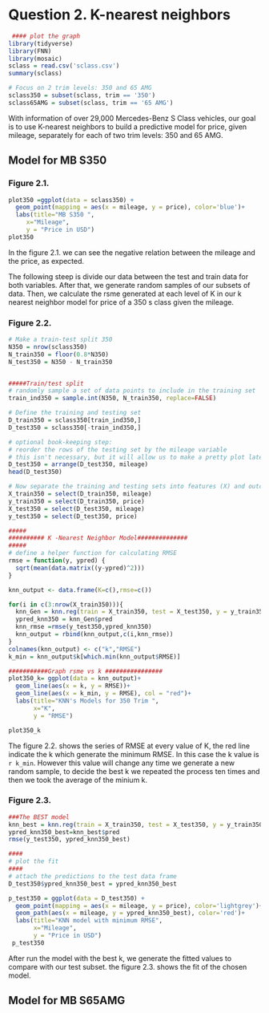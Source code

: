 
# Question 2. K-nearest neighbors

```r
 #### plot the graph
library(tidyverse)
library(FNN)
library(mosaic)
sclass = read.csv('sclass.csv')
summary(sclass)

# Focus on 2 trim levels: 350 and 65 AMG
sclass350 = subset(sclass, trim == '350')
sclass65AMG = subset(sclass, trim == '65 AMG')

```

With information of over 29,000 Mercedes-Benz S Class vehicles, our goal is to use K-nearest neighbors to build a predictive model for price, given mileage, separately for each of two trim levels: 350 and 65 AMG.

## Model for MB S350 

### Figure 2.1. 

```r
plot350 =ggplot(data = sclass350) + 
  geom_point(mapping = aes(x = mileage, y = price), color='blue')+
  labs(title="MB S350 ", 
     x="Mileage",
     y = "Price in USD")
plot350
```

In the figure 2.1. we can see the negative relation between the mileage and  the price, as expected.

The following steep is divide our data between the test and train data for both variables. After that, we generate random samples of our subsets of data. Then, we calculate the rsme generated at each level of K in our k nearest neighbor model for price of a 350 s class given the mileage. 

### Figure 2.2. 

```r
# Make a train-test split 350
N350 = nrow(sclass350)
N_train350 = floor(0.8*N350)
N_test350 = N350 - N_train350


#####Train/test split
# randomly sample a set of data points to include in the training set
train_ind350 = sample.int(N350, N_train350, replace=FALSE)

# Define the training and testing set
D_train350 = sclass350[train_ind350,]
D_test350 = sclass350[-train_ind350,]

# optional book-keeping step:
# reorder the rows of the testing set by the mileage variable
# this isn't necessary, but it will allow us to make a pretty plot later
D_test350 = arrange(D_test350, mileage)
head(D_test350)

# Now separate the training and testing sets into features (X) and outcome (y)
X_train350 = select(D_train350, mileage)
y_train350 = select(D_train350, price)
X_test350 = select(D_test350, mileage)
y_test350 = select(D_test350, price)

#####
########## K -Nearest Neighbor Model##############
#####
# define a helper function for calculating RMSE
rmse = function(y, ypred) {
  sqrt(mean(data.matrix((y-ypred)^2)))
}

knn_output <- data.frame(K=c(),rmse=c())

for(i in c(3:nrow(X_train350))){
  knn_Gen = knn.reg(train = X_train350, test = X_test350, y = y_train350, k=i)
  ypred_knn350 = knn_Gen$pred
  knn_rmse =rmse(y_test350,ypred_knn350)
  knn_output = rbind(knn_output,c(i,knn_rmse))
}
colnames(knn_output) <- c("k","RMSE")
k_min = knn_output$k[which.min(knn_output$RMSE)]

###########Graph rsme vs k ################
plot350_k= ggplot(data = knn_output)+
  geom_line(aes(x = k, y = RMSE))+
  geom_line(aes(x = k_min, y = RMSE), col = "red")+
  labs(title="KNN's Models for 350 Trim ", 
       x="K",
       y = "RMSE")
```
```r
plot350_k
```
The figure 2.2. shows the series of RMSE at every value of K, the red line indicate the k which generate the minimum RMSE. In this case the k value is  `r k_min`. However this value will change any time we generate a new random sample, to decide the best k we repeated the process ten times and then we took the average of the minium k.  

### Figure 2.3. 

```r
###The BEST model
knn_best = knn.reg(train = X_train350, test = X_test350, y = y_train350, k=k_min)
ypred_knn350_best=knn_best$pred
rmse(y_test350, ypred_knn350_best)

####
# plot the fit
####
# attach the predictions to the test data frame
D_test350$ypred_knn350_best = ypred_knn350_best

p_test350 = ggplot(data = D_test350) + 
  geom_point(mapping = aes(x = mileage, y = price), color='lightgrey')+ 
  geom_path(aes(x = mileage, y = ypred_knn350_best), color='red')+
  labs(title="KNN model with minimum RMSE", 
       x="Mileage",
       y = "Price in USD")
 p_test350
```

After run the model with the best k, we generate the fitted values to compare with our test subset. the figure 2.3. shows the fit of the chosen model.  

## Model for MB S65AMG
